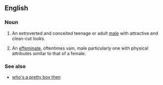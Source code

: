 ==English==

===Noun===
{{en-noun|head=[[pretty]] [[boy]]}}

# {{pejorative|slang}} An extroverted and conceited teenage or adult [[male]] with attractive and clean-cut looks.
# {{slang}} An [[effeminate]], oftentimes vain, male particularly one with physical attributes similar to that of a female.

===See also===
*[[who's a pretty boy then]]